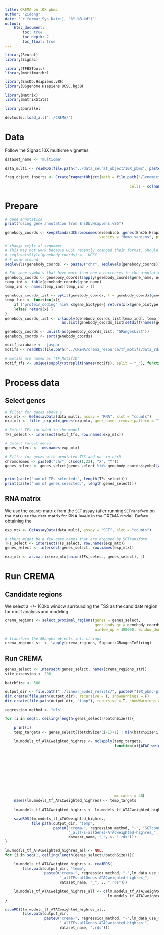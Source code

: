 ```yaml
---
title: CREMA on 10X pbmc
author: "Zidong"
date: '`r format(Sys.Date(), "%Y-%B-%d")`'
output:
    html_document:
        toc: true
        toc_depth: 2
        toc_float: true
---
```



```r
library(Seurat)
library(Signac)

library(TFBSTools)
library(motifmatchr)

library(EnsDb.Hsapiens.v86)
library(BSgenome.Hsapiens.UCSC.hg38)

library(Matrix)
library(matrixStats)

library(parallel)
```

```r
devtools::load_all("../CREMA/")
```


# Data

Follow the Signac 10X multiome vignettes

```r
dataset_name <- "multiome"

data_multi <- readRDS(file.path("../data_seurat_object/10X_pbmc", paste0(dataset_name, ".rds")))

frag_object_inserts <- CreateFragmentObject(path = file.path("/Genomics/Users/zidongz/crema/data/10X_pbmc", dataset_name,
                                                                          "pbmc_granulocyte_sorted_10k_atac_inserts.tsv.gz"), 
                                                         cells = colnames(data_multi))
```


# Prepare

```r
# gene annotation
print("using gene annotation from EnsDb.Hsapiens.v86")

genebody_coords <- keepStandardChromosomes(ensembldb::genes(EnsDb.Hsapiens.v86), 
                                           species = "Homo_sapiens", pruning.mode = 'coarse')

# change style of seqnames
# This may not work because UCSC recently changed their format. Should be fixed in the latest Bioconductor. But if not, use the following workaround, which should at least work for the main chromosomes
# seqlevelsStyle(genebody_coords) <- 'UCSC'
# # work around:
seqlevels(genebody_coords) <- paste0("chr", seqlevels(genebody_coords))
```

```r
# For gene symbols that have more than one occurrences in the annotation, select the one with "protein_coding"
genebody_coords <- genebody_coords[sapply(genebody_coords$gene_name, nchar) > 0]
temp_ind <- table(genebody_coords$gene_name)
temp_ind <- names(temp_ind)[temp_ind > 1]

genebody_coords_list <- split(genebody_coords, f = genebody_coords$gene_name)
temp_func <- function(x){
    if ("protein_coding" %in% x$gene_biotype){ return(x[x$gene_biotype == "protein_coding"])
    }else{ return(x) }
}
genebody_coords_list <- c(lapply(genebody_coords_list[temp_ind], temp_func),
                          as.list(genebody_coords_list[setdiff(names(genebody_coords_list), temp_ind)]))

genebody_coords <- unlist(as(genebody_coords_list, "GRangesList"))
genebody_coords <- sort(genebody_coords)
```

```r
motif_database <- "jaspar"
motifs <- readRDS(file.path("../CREMA/crema_resource/tf_motifs/data_rds", paste0("motifs_pwmlist_human_", motif_database, ".rds")))

# motifs are named as "TF_MotifID"
motif_tfs <- unique(sapply(strsplit(names(motifs), split = "_"), function(x){x[1]}))
```



# Process data

## Select genes

```r
# filter for genes above a 
exp_mtx <- GetAssayData(data_multi, assay = "RNA", slot = "counts")
exp_mtx <- filter_exp_mtx_genes(exp_mtx, gene_names_remove_pattern = "^MT-", proportion_cells_detected = 1e-3)

# Select TFs included in the model
TFs_select <- intersect(motif_tfs, row.names(exp_mtx))

# Select target genes
genes_select <- row.names(exp_mtx)

# Filter for genes with annotated TSS and not in chrM
chromosomes <- paste0("chr", c(seq(1,22), "X", "Y"))
genes_select <- genes_select[genes_select %in% genebody_coords$symbol[as.character(seqnames(genebody_coords)) %in% chromosomes]]


print(paste("num of TFs selected:", length(TFs_select)))
print(paste("num of genes selected:", length(genes_select)))
```

## RNA matrix

We use the `counts` matrix from the `SCT` assay (after running `SCTransform` on the data) as the data matrix for RNA levels in the CREMA model. Before obtaining the 

```r
exp_mtx <- GetAssayData(data_multi, assay = "SCT", slot = "counts")

# there might be a few gene names that are dropped by SCTransform
TFs_select <- intersect(TFs_select, row.names(exp_mtx))
genes_select <- intersect(genes_select, row.names(exp_mtx))

exp_mtx <- as.matrix(exp_mtx[union(TFs_select, genes_select), ])
```


# Run CREMA

## Candidate regions

We select a +/- 100kb window surrounding the TSS as the candidate region for motif analysis and modeling. 

```r
crema_regions <- select_proximal_regions(genes = genes_select, 
                                         gene_body_gr = genebody_coords, 
                                         window_up = 100000, window_down = 100000)

# transform the GRanges objects into strings
crema_regions_str <- lapply(crema_regions, Signac::GRangesToString)
```


## Run CREMA

```r
genes_select <- intersect(genes_select, names(crema_regions_str))
site_extension <- 200

batchSize <- 500

output_dir <- file.path("../linear_model_results/", paste0("10X_pbmc-proximal", "-site", site_extension, "_", motif_database))
dir.create(file.path(output_dir), recursive = T, showWarnings = F)
dir.create(file.path(output_dir, "temp"), recursive = T, showWarnings = F)

regression_method <- "ols"

for (i in seq(1, ceiling(length(genes_select)/batchSize))){
    
    print(i)
    temp_targets <- genes_select[(batchSize*(i-1)+1) : min(batchSize*i, length(genes_select))]
    
    lm.models_tf_ATACweighted_highres <- mclapply(temp_targets,
                                                  function(x){ATAC_weighted_tf_model_highres(x,
                                                                                             TFs = motif_tfs,
                                                                                             regions_str = crema_regions_str[[x]],
                                                                                             exp_mtx = exp_mtx,
                                                                                             motifs = motifs,
                                                                                             fragment_object = frag_object_inserts,
                                                                                             cells = colnames(data_multi),
                                                                                             genome = BSgenome.Hsapiens.UCSC.hg38,
                                                                                             return_val = "list",
                                                                                             regression_method = regression_method,
                                                                                             site_extension = site_extension)},
                                                  mc.cores = 48)
    names(lm.models_tf_ATACweighted_highres) <- temp_targets
    
    lm.models_tf_ATACweighted_highres <- lm.models_tf_ATACweighted_highres[!is.na(lm.models_tf_ATACweighted_highres)]
    
    saveRDS(lm.models_tf_ATACweighted_highres,
            file.path(output_dir, "temp",
                      paste0("crema-", regression_method, "-", "SCTcounts",
                             "_allTFs-allGenes-ATACweighted-highres_",
                             dataset_name, "_", i, ".rds")))
}

lm.models_tf_ATACweighted_highres_all <- NULL
for (i in seq(1, ceiling(length(genes_select)/batchSize))){
    
    lm.models_tf_ATACweighted_highres <- readRDS(
        file.path(output_dir, "temp",
                  paste0("crema-", regression_method, "-",lm_data_use_rna$assay, lm_data_use_rna$slot,
                         "_allTFs-allGenes-ATACweighted-highres_",
                         dataset_name, "_", i, ".rds")))
    
    lm.models_tf_ATACweighted_highres_all <- c(lm.models_tf_ATACweighted_highres_all,
                                               lm.models_tf_ATACweighted_highres)
}

saveRDS(lm.models_tf_ATACweighted_highres_all,
        file.path(output_dir,
                  paste0("crema-", regression_method, "-",lm_data_use_rna$assay, lm_data_use_rna$slot,
                         "_allTFs-allGenes-ATACweighted-highres_",
                         dataset_name, ".rds")))
```